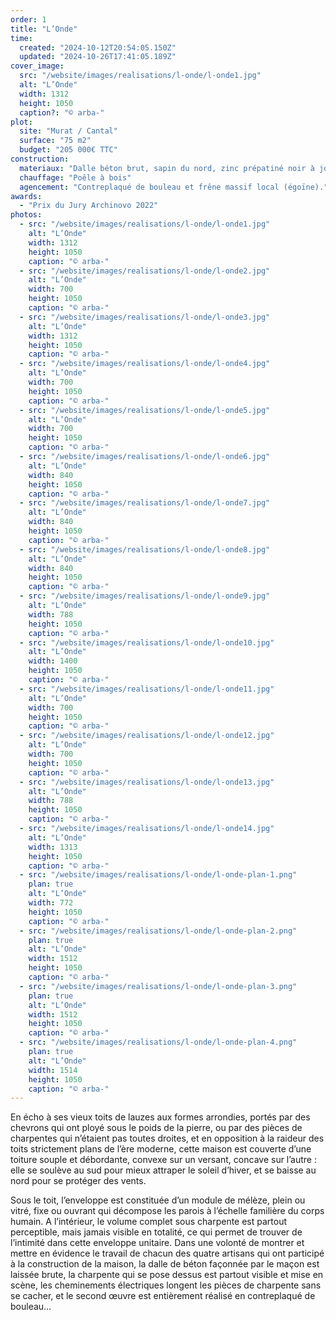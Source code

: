 ```yaml
---
order: 1
title: "L’Onde"
time:
  created: "2024-10-12T20:54:05.150Z"
  updated: "2024-10-26T17:41:05.189Z"
cover_image:
  src: "/website/images/realisations/l-onde/l-onde1.jpg"
  alt: "L’Onde"
  width: 1312
  height: 1050
  caption?: "© arba-"
plot:
  site: "Murat / Cantal"
  surface: "75 m2"
  budget: "205 000€ TTC"
construction:
  materiaux: "Dalle béton brut, sapin du nord, zinc prépatiné noir à joint debout, châssis et vêture mélèze"
  chauffage: "Poêle à bois"
  agencement: "Contreplaqué de bouleau et frêne massif local (égoïne)."
awards:
  - "Prix du Jury Archinovo 2022"
photos:
  - src: "/website/images/realisations/l-onde/l-onde1.jpg"
    alt: "L’Onde"
    width: 1312
    height: 1050
    caption: "© arba-"
  - src: "/website/images/realisations/l-onde/l-onde2.jpg"
    alt: "L’Onde"
    width: 700
    height: 1050
    caption: "© arba-"
  - src: "/website/images/realisations/l-onde/l-onde3.jpg"
    alt: "L’Onde"
    width: 1312
    height: 1050
    caption: "© arba-"
  - src: "/website/images/realisations/l-onde/l-onde4.jpg"
    alt: "L’Onde"
    width: 700
    height: 1050
    caption: "© arba-"
  - src: "/website/images/realisations/l-onde/l-onde5.jpg"
    alt: "L’Onde"
    width: 700
    height: 1050
    caption: "© arba-"
  - src: "/website/images/realisations/l-onde/l-onde6.jpg"
    alt: "L’Onde"
    width: 840
    height: 1050
    caption: "© arba-"
  - src: "/website/images/realisations/l-onde/l-onde7.jpg"
    alt: "L’Onde"
    width: 840
    height: 1050
    caption: "© arba-"
  - src: "/website/images/realisations/l-onde/l-onde8.jpg"
    alt: "L’Onde"
    width: 840
    height: 1050
    caption: "© arba-"
  - src: "/website/images/realisations/l-onde/l-onde9.jpg"
    alt: "L’Onde"
    width: 788
    height: 1050
    caption: "© arba-"
  - src: "/website/images/realisations/l-onde/l-onde10.jpg"
    alt: "L’Onde"
    width: 1400
    height: 1050
    caption: "© arba-"
  - src: "/website/images/realisations/l-onde/l-onde11.jpg"
    alt: "L’Onde"
    width: 700
    height: 1050
    caption: "© arba-"
  - src: "/website/images/realisations/l-onde/l-onde12.jpg"
    alt: "L’Onde"
    width: 700
    height: 1050
    caption: "© arba-"
  - src: "/website/images/realisations/l-onde/l-onde13.jpg"
    alt: "L’Onde"
    width: 788
    height: 1050
    caption: "© arba-"
  - src: "/website/images/realisations/l-onde/l-onde14.jpg"
    alt: "L’Onde"
    width: 1313
    height: 1050
    caption: "© arba-"
  - src: "/website/images/realisations/l-onde/l-onde-plan-1.png"
    plan: true
    alt: "L’Onde"
    width: 772
    height: 1050
    caption: "© arba-"
  - src: "/website/images/realisations/l-onde/l-onde-plan-2.png"
    plan: true
    alt: "L’Onde"
    width: 1512
    height: 1050
    caption: "© arba-"
  - src: "/website/images/realisations/l-onde/l-onde-plan-3.png"
    plan: true
    alt: "L’Onde"
    width: 1512
    height: 1050
    caption: "© arba-"
  - src: "/website/images/realisations/l-onde/l-onde-plan-4.png"
    plan: true
    alt: "L’Onde"
    width: 1514
    height: 1050
    caption: "© arba-"
---
```


En écho à ses vieux toits de lauzes aux formes arrondies, portés par des chevrons qui ont ployé sous le poids de la pierre, ou par des pièces de charpentes qui n’étaient pas toutes droites, et en opposition à la raideur des toits strictement plans de l’ère moderne, cette maison est couverte d’une toiture souple et débordante, convexe sur un versant, concave sur l’autre : elle se soulève au sud pour mieux attraper le soleil d’hiver, et se baisse au nord pour se protéger des vents.

Sous le toit, l’enveloppe est constituée d’un module de mélèze, plein ou vitré, fixe ou ouvrant qui décompose les parois à l’échelle familière du corps humain.
A l’intérieur, le volume complet sous charpente est partout perceptible, mais jamais visible en totalité, ce qui permet de trouver de l’intimité dans cette enveloppe unitaire.
Dans une volonté de montrer et mettre en évidence le travail de chacun des quatre artisans qui ont participé à la construction de la maison, la dalle de béton façonnée par le maçon est laissée brute, la charpente qui se pose dessus est partout visible et mise en scène, les cheminements électriques longent les pièces de charpente sans se cacher, et le second œuvre est entièrement réalisé en contreplaqué de bouleau…
